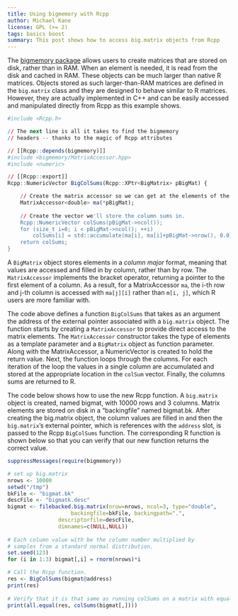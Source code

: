 ```yaml
---
title: Using bigmemory with Rcpp
author: Michael Kane
license: GPL (>= 2)
tags: basics boost
summary: This post shows how to access big.matrix objects from Rcpp
---
```


The [bigmemory package](http://www.bigmemory.org) allows users to create
matrices that are stored on disk, rather than in RAM.  When an element is
needed, it is read from the disk and cached in RAM. These objects can be much
larger than native R matrices. Objects stored as such larger-than-RAM
matrices are defined in the `big.matrix` class and they are designed to
behave similar to R matrices. However, they are actually implemented in C++
and can be easily accessed and manipulated directly from Rcpp as this example
shows.

```r
#include <Rcpp.h>

// The next line is all it takes to find the bigmemory
// headers -- thanks to the magic of Rcpp attributes

// [[Rcpp::depends(bigmemory)]]
#include <bigmemory/MatrixAccessor.hpp>
#include <numeric>

// [[Rcpp::export]]
Rcpp::NumericVector BigColSums(Rcpp::XPtr<BigMatrix> pBigMat) {

    // Create the matrix accessor so we can get at the elements of the matrix.
    MatrixAccessor<double> ma(*pBigMat);
  
    // Create the vector we'll store the column sums in.
    Rcpp::NumericVector colSums(pBigMat->ncol());
    for (size_t i=0; i < pBigMat->ncol(); ++i)
        colSums[i] = std::accumulate(ma[i], ma[i]+pBigMat->nrow(), 0.0);
    return colSums;
}
```

A `BigMatrix` object stores elements in a _column major_ format, meaning that
values are accessed and filled in by column, rather than by row. The
`MatrixAccessor` implements the bracket operator, returning a pointer to the
first element of a column. As a result, for a MatrixAccessor `ma`, the i-th
row and j-th column is accessed with `ma[j][i]` rather than `m[i, j]`, which
R users are more familiar with.
  
The code above defines a function `BigColSums` that takes as an argument the
address of the external pointer associated with a `big.matrix` object. The
function starts by creating a `MatrixAccessor` to provide direct access to
the matrix elements. The `MatrixAccessor` constructor takes the type of
elements as a template parameter and a `BigMatrix` object as function
parameter.  Along with the MatrixAccessor, a NumericVector is created to hold
the return value. Next, the function loops through the columns. For each
iteration of the loop the values in a single column are accumulated and
stored at the appropriate location in the `colSum` vector. Finally, the
columns sums are returned to R.

The code below shows how to use the new Rcpp function. A `big.matrix` object
is created, named bigmat, with 10000 rows and 3 columns. Matrix elements are
stored on disk in a "backingfile" named bigmat.bk. After creating the
big.matrix object, the column values are filled in and then the
`big.matrix`'s external pointer, which is references with the `address` slot,
is passed to the Rcpp `BigColSums` function. The corresponding R function is
shown below so that you can verify that our new function returns the correct
value.
  
```r
suppressMessages(require(bigmemory))

# set up big.matrix
nrows <- 10000
setwd("/tmp")
bkFile <- "bigmat.bk"
descFile <- "bigmatk.desc"
bigmat <- filebacked.big.matrix(nrow=nrows, ncol=3, type="double",  
       	  			backingfile=bkFile, backingpath=".", 
				descriptorfile=descFile,
				dimnames=c(NULL,NULL))
  
# Each column value with be the column number multiplied by 
# samples from a standard normal distribution.
set.seed(123)
for (i in 1:3) bigmat[,i] = rnorm(nrows)*i

# Call the Rcpp function.
res <- BigColSums(bigmat@address) 
print(res)
  
# Verify that it is that same as running colSums on a matrix with equal values.
print(all.equal(res, colSums(bigmat[,])))  
```
